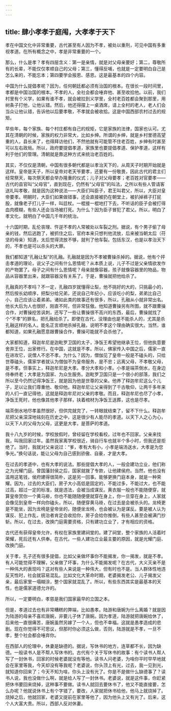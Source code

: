 ```yaml
---
---
---
```

title: 肆小孝孝于庭闱，大孝孝于天下
---




孝在中国文化中非常重要，古代甚至有人因为不孝，被处以重刑，可见中国有多重视孝道。在所有概念之中，孝是非常重要的一个。

那么，什么是孝？孝有四层含义：第一是亲情，就是对父母亲要好；第二，尊敬所有的长辈，不能仅仅孝顺自己的父母；第三，懂得反哺，也就是一定要明白自己是怎么来的，不能忘本；第四要学会报恩、感恩。这是最基本的四个内容。

中国为什么提倡孝呢？因为，任何朝廷都必须有治国的根本。在很长一段时间里，孝都是中国治国的根本。不孝的人，全社会都会唾弃他、甚至收拾他。以前，我们村里有个义学，如果有谁不孝，就会被拉到义学里，全村老百姓都会聚到那里，用树条子打他，让他认错。然后，他还得摆上一桌酒席，请上全村的老人，老人们会当众让他认错，告诉他以后要孝敬，不孝就会被收拾。这是中国西部农村过去的规矩。

早些年，每个家族、每个村庄都有自己的规矩，它是家族的法律，国家也认可。尤其在清朝的时候，家族的权力非常大，比如乡绅。所谓的乡绅，就是乡村里德高望重的人，县长来了，也得拜访他们，不然他就有可能管不住老百姓，乡绅有时甚至可以左右政局。所以，政府要提倡孝道，家族里也要提倡孝道、保护孝道，这样有利于他们的管理。清朝就是靠这种方式来统治老百姓的。

其实，不仅仅是清朝，中国有很多朝代都是以孝治天下的，从周天子时期开始就是这样。皇帝是天子，所以皇帝对老天爷要孝，还要有一份敬畏，因此古代的君主们经常祭天，每次祭天都会举办隆重的仪式；儿子对父母要孝；老百姓对官要孝——古代的县官叫“父母官”，直到现在，仍然有“父母官”的叫法，之所以有些人管请客送礼叫孝敬，就是因为这种说法——大臣们叫臣子，君王叫君父，所以，大臣对皇帝要孝。明朝时，大臣们如果做错事，还会直接被扔在朝堂上，被扒掉裤子打屁股，就像老子打儿子一样，叫廷杖。一棍接一棍地打下去，不听话的臣子会被打得血肉模糊，有些人还会当场被打死。为什么？因为臣子冒犯了君父。所以，明白了孝文化，就明白了中国几千年的统治。

十六国时期，乱伦丧理、忤逆不孝的人常被处以车裂之刑。据说，有个男子偷了母亲的钱，然后逃跑了，被抓住之后，官府本来只想判他流放，后来被当朝太后（苻坚的母亲）知道，太后觉得流放不够，就判了他车裂。包括东汉，也是以孝治天下的，不孝也是可以杀头的大罪。

我们都知道“孔融让梨”的孔融。孔融就是因为不孝被曹操杀掉的。据说，他有个抨击孝道的理论，说父子之间有什么恩情呢？从本质上说，儿子不过是父亲情欲发作的产物罢了。母子之间有什么恩情呢？母亲就像容器，孩子就像容器里的物品，物品从容器里出来，就跟容器没有关系了。于是，曹操就把他给杀了。

孔融真的不孝吗？不一定，孔融四岁就懂得让梨，他不挑好的大的，只挑最小的，然后按长幼顺序，把梨分给兄弟，还说自己年纪小，应该吃小的梨，弟弟比自己小，自己应该让着弟弟。诸如此类的故事还有很多，所以，孔融从小就非常出名。他长大后为人也很好，刚直不阿，但非常狂傲。他知道曹操另有所图，就不跟曹操合作，对曹操挖苦讽刺，还写了一些让曹操很不高兴的东西，最后，曹操就找了个“不孝”的罪名，把孔融给杀了。即使在古代，没理由也是不能杀人的，尤其是杀孔融这样的名人。能名正言顺地杀掉孔融，说明不孝这个理由确实很大。当然，谁都知道，如果孔融愿意跟曹操合作，曹操可能就不会杀他了。

大家都知道，释迦牟尼是迦毗罗卫国的太子，净饭王希望他继承王位，但他执意要舍弃王位，出家修行。在中国，这就是不孝。所以，佛家传入中国之后，儒家一直在进攻它，说僧人不忠不孝。为什么？因为，僧伽见了皇帝一般是不磕头的，只给世尊磕头，儒家学者就认为僧伽不为皇帝服务，是不忠；远离父母，不孝敬父母，是不孝。但事实上，释迦牟尼是大孝。孝分大孝和小孝。小孝是端茶倒水，在身边侍奉终老；大孝是为国家、为众生服务。迦毗罗卫国只是一个很小的部落，我们之所以至今仍然记得净饭王，就是因为他是世尊的父亲。他养了释迦牟尼这么个儿子，足以让我们尊重他、敬仰他。释迦牟尼让父亲得到了千古敬仰，让两千多年来的人们一直记得他，这就是释迦牟尼对父亲的孝敬。而且，释迦牟尼也尽了小孝，净饭王死时，他也像其他孝子那样，扶着棺材为净饭王送葬，这也是尽孝。

端茶倒水地尽孝虽然很好，但供完就完了，一转眼就结束了，留不下什么。释迦牟尼把父亲深深地铭刻在历史之中，这是很少有人能尽的孝道。以天下人之心为心，以天下人的父母为父母，这更是大孝，是菩萨的孝道。

我十八九岁的时候，学校放假时，曾经留在学校看校，过年也不回家。父亲来找我，叫我回家过年。虽然我家离学校很近，骑自行车也就半个多小时，但我还是拒绝了。当时，我就对父亲说过：“爹，孝有大有小，小孝是端汤送水，大孝是为您争光。”换句话说，能让父母为自己感到骄傲、自豪，才是大孝。

在过去的孝道中，也有大孝的说法。那些提倡大孝的人，一般会建功立业，他们称之为光耀门庭。曾国藩封侯之后，国家就拨了专款，让他建侯府。当然，他也没有滥用这笔钱，侯府建得很简朴，这是另一回事。能够更换门庭本身，就是一种荣耀。因为，过去的大臣们，房子大小高低是固定的，不能过多，不能过大，也不能过高，超过一定的标准，就是违法，会被当成谋反。黄衣服一般也不能随便穿，就算皇帝赏你一个黄马褂，你也不能随随便便就穿在身上，你一旦穿在身上，人家就会像见到皇帝一样向你磕头，所以，随便穿黄马褂，在过去是会被杀头的。龙椅更是不能坐，因为龙椅是皇帝坐的，随便坐龙椅，也会被认为是谋反。要是被人认为谋反、犯上作乱，统治者肯定会收拾你，房子会给你推倒，有些人甚至会被满门抄斩。所以，在过去，改换门庭需要资格，只有建功立业了，才有相应的资格。

古代还有获得皇帝允许，有权在家族里建祠堂的。建了祠堂，整个家族的人活着时荣耀，死后还有人供奉。在古代，一些人建功立业最主要的原因，就是光耀门庭、改换门庭。

关于孝，孔子还有很多提倡，比如父亲做坏事你不能揭发，你一揭发，就是不孝。有人可能觉得不理解，父亲做了坏事，为什么不能揭发呢？在古代，大义灭亲不是一种伟大的表现吗？这对有些人来说是一种伟大，但有时也不是。当人群体性地违反天性时，社会就容易混乱。比如文化大革命时期，老婆揭发老公、儿子揭发父亲，最后家里一塌糊涂，整个国家就混乱了。所以，有些东西其实是最基本的天性，也是儒家道德允许的。

所以，一定要明白，孝慈是我们国家最早的立国之本。

但是，孝道过去也有非常糟糕的弊端，比如愚孝。陆游和唐婉为什么离婚？就是因为陆游的母亲不喜欢唐婉，非要儿子休了唐婉。因为孝道，陆游就把唐婉给休了，后来他一直很痛苦，唐婉虽然另嫁了一个人，但也不幸福。这就是愚孝造成的悲剧。现在你觉得不可思议，但那时你必须这么做，否则，陆游就是不孝，一旦不孝，整个社会都会唾弃你。

在西部人的伦理中，休妻是缺德的。据说，写休书的地方，连草都不长，因为缺德。一般读书人是不帮人写休书的。古代有个关于写休书的故事：有个读书人帮人写了一封休书，回家的时候老婆就没有等他。读书人问老婆，为啥你平时早早地就会在家里等我，今天却没有等我呢？老婆说，你头顶上有光，过去，我一见到光，就知道你回来了；今天不知为啥，你头上没有光了。你是不是做什么缺德事了？读书人说，我也没做什么啊，就是给人写了一封休书。老婆说，就是这件事，你赶紧把休书要回来烧掉，这种事不要做。读书人就回去要休书了，他又不能直接要，怎么办呢？他就说休书上有个字错了，要改，人家就把休书给他，他马上就烧掉了。烧掉之后，他就回家，老婆又提前在家里等他了，因为他头上又有光了。后来，这个人大富大贵。所以，西部人反对休妻。